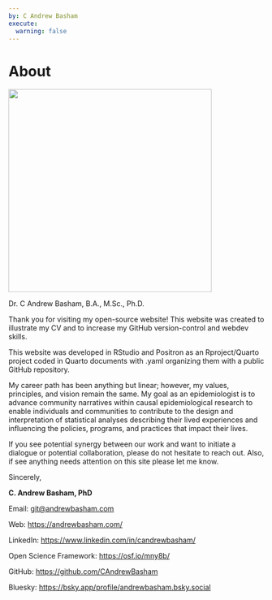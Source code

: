 ```yaml
---
by: C Andrew Basham
execute: 
  warning: false
---
```


# About 

::: {#fig-headshot}
![](images/Basham_headshot.jpg){fig-align="center"
width="400"}

Dr. C Andrew Basham, B.A., M.Sc., Ph.D.
:::

Thank you for visiting my open-source
website! This website was created to
illustrate my CV and to increase my GitHub
version-control and webdev skills.

This website was developed in RStudio and
Positron as an Rproject/Quarto project
coded in Quarto documents with .yaml
organizing them with a public GitHub
repository.

My career path has been anything but
linear; however, my values, principles, and
vision remain the same. My goal as an
epidemiologist is to advance community
narratives within causal epidemiological
research to enable individuals and
communities to contribute to the design and
interpretation of statistical analyses
describing their lived experiences and
influencing the policies, programs, and
practices that impact their lives.

If you see potential synergy between our
work and want to initiate a dialogue or
potential collaboration, please do not
hesitate to reach out. Also, if see
anything needs attention on this site
please let me know.

Sincerely,

**C. Andrew Basham, PhD**

Email:
[git\@andrewbasham.com](git@andrewbasham.com)

Web: <https://andrewbasham.com/> 

LinkedIn:
<https://www.linkedin.com/in/candrewbasham/>

Open Science Framework:
<https://osf.io/mny8b/> 

GitHub: <https://github.com/CAndrewBasham> 

Bluesky:
<https://bsky.app/profile/andrewbasham.bsky.social>
